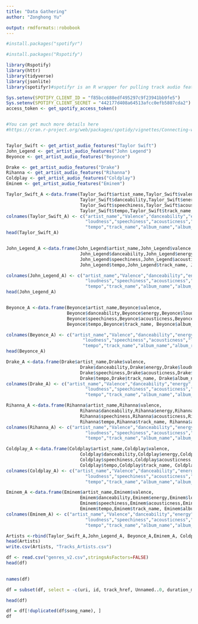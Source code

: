 ---
title: "Data Gathering"
author: "Zonghong Yu"

output: rmdformats::robobook
---

```{r}
#install.packages("spotifyr")
```

```{r}
#install.packages("Rspotify")
```

```{r, eval=FALSE}
library(Rspotify)
library(httr)
library(tidyverse)
library(jsonlite)
library(spotifyr)#spotifyr is an R wrapper for pulling track audio features and other information from Spotify’s Web API in bulk. 

Sys.setenv(SPOTIFY_CLIENT_ID = "f85bcc688edf495297c9f23941bb9fe5")
Sys.setenv(SPOTIFY_CLIENT_SECRET = "442177d408a64513afcc0efb5807cda2")
access_token <- get_spotify_access_token()


#You can get much more details here
#https://cran.r-project.org/web/packages/spotidy/vignettes/Connecting-with-the-Spotify-API.html


Taylor_Swift <- get_artist_audio_features("Taylor Swift")
John_Legend <- get_artist_audio_features("John Legend")
Beyonce <- get_artist_audio_features("Beyonce")

```

```{r}
Drake <- get_artist_audio_features("Drake")
Rihanna <- get_artist_audio_features("Rihanna")
Coldplay <- get_artist_audio_features("Coldplay")
Eminem <- get_artist_audio_features("Eminem")
```

```{r}
Taylor_Swift_A <-data.frame(Taylor_Swift$artist_name,Taylor_Swift$valence,
                            Taylor_Swift$danceability,Taylor_Swift$energy,Taylor_Swift$loudness,
                            Taylor_Swift$speechiness,Taylor_Swift$acousticness,Taylor_Swift$liveness,
                            Taylor_Swift$tempo,Taylor_Swift$track_name, Taylor_Swift$album_name,Taylor_Swift$album_release_year)
colnames(Taylor_Swift_A) <- c("artist_name","Valence","danceability","energy",
                              "loudness","speechiness","acousticness","liveness",
                              "tempo","track_name","album_name","album_release_year")
head(Taylor_Swift_A)


John_Legend_A <-data.frame(John_Legend$artist_name,John_Legend$valence,
                            John_Legend$danceability,John_Legend$energy,John_Legend$loudness,
                            John_Legend$speechiness,John_Legend$acousticness,John_Legend$liveness,
                            John_Legend$tempo,John_Legend$track_name, John_Legend$album_name,John_Legend$album_release_year)

colnames(John_Legend_A) <- c("artist_name","Valence","danceability","energy",
                              "loudness","speechiness","acousticness","liveness",
                              "tempo","track_name","album_name","album_release_year")
head(John_Legend_A)


Beyonce_A <-data.frame(Beyonce$artist_name,Beyonce$valence,
                       Beyonce$danceability,Beyonce$energy,Beyonce$loudness,
                       Beyonce$speechiness,Beyonce$acousticness,Beyonce$liveness,
                       Beyonce$tempo,Beyonce$track_name, Beyonce$album_name, Beyonce$album_release_year)

colnames(Beyonce_A) <- c("artist_name","Valence","danceability","energy",
                             "loudness","speechiness","acousticness","liveness",
                             "tempo","track_name","album_name","album_release_year")
head(Beyonce_A)

```

```{r}

Drake_A <-data.frame(Drake$artist_name,Drake$valence,
                            Drake$danceability,Drake$energy,Drake$loudness,
                            Drake$speechiness,Drake$acousticness,Drake$liveness,
                            Drake$tempo,Drake$track_name, Drake$album_name,Drake$album_release_year)
colnames(Drake_A) <- c("artist_name","Valence","danceability","energy",
                              "loudness","speechiness","acousticness","liveness",
                              "tempo","track_name","album_name","album_release_year")

Rihanna_A <-data.frame(Rihanna$artist_name,Rihanna$valence,
                            Rihanna$danceability,Rihanna$energy,Rihanna$loudness,
                            Rihanna$speechiness,Rihanna$acousticness,Rihanna$liveness,
                            Rihanna$tempo,Rihanna$track_name, Rihanna$album_name,Rihanna$album_release_year)
colnames(Rihanna_A) <- c("artist_name","Valence","danceability","energy",
                              "loudness","speechiness","acousticness","liveness",
                              "tempo","track_name","album_name","album_release_year")

Coldplay_A <-data.frame(Coldplay$artist_name,Coldplay$valence,
                            Coldplay$danceability,Coldplay$energy,Coldplay$loudness,
                            Coldplay$speechiness,Coldplay$acousticness,Coldplay$liveness,
                            Coldplay$tempo,Coldplay$track_name, Coldplay$album_name,Coldplay$album_release_year)
colnames(Coldplay_A) <- c("artist_name","Valence","danceability","energy",
                              "loudness","speechiness","acousticness","liveness",
                              "tempo","track_name","album_name","album_release_year")

Eminem_A <-data.frame(Eminem$artist_name,Eminem$valence,
                            Eminem$danceability,Eminem$energy,Eminem$loudness,
                            Eminem$speechiness,Eminem$acousticness,Eminem$liveness,
                            Eminem$tempo,Eminem$track_name, Eminem$album_name,Eminem$album_release_year)
colnames(Eminem_A) <- c("artist_name","Valence","danceability","energy",
                              "loudness","speechiness","acousticness","liveness",
                              "tempo","track_name","album_name","album_release_year")
```

```{r}
Artists <-rbind(Taylor_Swift_A,John_Legend_A, Beyonce_A,Eminem_A, Coldplay_A, Rihanna_A, Drake_A)
head(Artists)
write.csv(Artists, "Tracks_Artists.csv")
```

```{r}
df <- read.csv("genres_v2.csv",stringsAsFactors=FALSE)
head(df)
    
```

```{r}
names(df)
```

```{r}
df = subset(df, select = -c(uri, id, track_href, Unnamed..0, duration_ms, analysis_url, title) ) 
```

```{r}
head(df)
```

```{r}
df = df[!duplicated(df$song_name), ]
df
```
